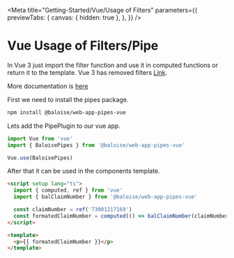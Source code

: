
<Meta
  title="Getting-Started/Vue/Usage of Filters"
  parameters={{
    previewTabs: {
      canvas: { hidden: true },
    },
  }}
/>

# Vue Usage of Filters/Pipe

In Vue 3 just import the filter function and use it in computed functions or return it to the template.
Vue 3 has removed filters [Link](https://v3.vuejs.org/guide/migration/filters.html).

More documentation is [here](https://github.com/baloise/web-app-utils/blob/master/packages/pipes/README.md)

First we need to install the pipes package.

```bash
npm install @baloise/web-app-pipes-vue
```

Lets add the PipePlugin to our vue app.

```typescript
import Vue from 'vue'
import { BaloisePipes } from '@baloise/web-app-pipes-vue'

Vue.use(BaloisePipes)
```

After that it can be used in the components template.

```html
<script setup lang="ts">
  import { computed, ref } from 'vue'
  import { balClaimNumber } from '@baloise/web-app-pipes-vue'

  const claimNumber = ref('73001217169')
  const formatedClaimNumber = computed(() => balClaimNumber(claimNumber.value))
</script>

<template>
  <p>{{ formatedClaimNumber }}</p>
</template>
```

<bal-doc-github link="/stories/getting-started/vue/02-04-usage-filter.stories.mdx"></bal-doc-github>
